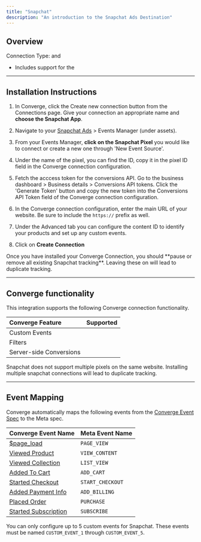 ```yaml
---
title: "Snapchat"
description: "An introduction to the Snapchat Ads Destination"
---
```



## Overview
Connection Type: <IconText text="Client-side" name="browser" iconType="duotone" iconLocation="after"/>  and <IconText text="Server-side" name="server" iconType="duotone" iconLocation="after"/>
- Includes support for the <OutboundLink linkText="Snapchat Conversions API" linkTarget="https://businesshelp.snapchat.com/s/article/conversions-api"/> 

--- 

## Installation Instructions

<AccordionGroup >
<Accordion icon="list" title="Installation Instructions">

1. In Converge, click the Create new connection button from the Connections page. Give your connection an appropriate name and **choose the Snapchat App**.

2. Navigate to your [Snapchat Ads](https://ads.snapchat.com) > Events Manager (under assets).

3. From your Events Manager, **click on the Snapchat Pixel** you would like to connect or create a new one through 'New Event Source'.

4. Under the name of the pixel, you can find the ID, copy it in the pixel ID field in the Converge connection configuration.

5. Fetch the acccess token for the conversions API. Go to the business dashboard > Business details > Conversions API tokens. Click the 'Generate Token' button and copy the new token into the Conversions API Token field of the Converge connection configuration.

6. In the Converge connection configuration, enter the main URL of your website. Be sure to include the `https://` prefix as well.

7. Under the Advanced tab you can configure the content ID to identify your products and set up any custom events.

8. Click on **Create Connection**
</Accordion>
<Warning> Once you have installed your Converge Connection, you should **pause or remove all existing Snapchat tracking**. Leaving these on will lead to duplicate tracking.  </Warning>
</AccordionGroup> 

---

## Converge functionality

This integration supports the following Converge connection functionality.

| Converge Feature        |       Supported       |
| :---------------------- | :-------------------: |
| Custom Events           | <Icon name="check" /> |
| Filters                 | <Icon name="check" /> |
| Server-side Conversions | <Icon name="check" /> |

<Warning>Snapchat does not support multiple pixels on the same website. Installing multiple snapchat connections will lead to duplicate tracking.</Warning>

---

## Event Mapping

Converge automatically maps the following events from the [Converge Event Spec](/sources/converge-spec) to the Meta spec.

| Converge Event Name                                                                               | Meta Event Name                         |
| ------------------------------------------------------------------------------------------------- | --------------------------------------- |
| [$page_load](/sources/converge-spec#page-load)                                                    | `PAGE_VIEW`                              |
| [Viewed Product](/sources/converge-spec#viewed-product)                                           | `VIEW_CONTENT`                           |
| [Viewed Collection](/sources/converge-spec#viewed-collection)                                     | `LIST_VIEW`                           |
| [Added To Cart](/sources/converge-spec#added-to-cart)                                             | `ADD_CART`                             |
| [Started Checkout](/sources/converge-spec#started-checkout)                                       | `START_CHECKOUT`                      |
| [Added Payment Info](/sources/converge-spec#added-payment-info)                                   | `ADD_BILLING`                        |
| [Placed Order](/sources/converge-spec#placed-order)                                               | `PURCHASE`                              |
| [Started Subscription](/sources/converge-spec#started-subscription)                               | `SUBSCRIBE`                             |

You can only configure up to 5 custom events for Snapchat. These events must be named `CUSTOM_EVENT_1` through `CUSTOM_EVENT_5`.

